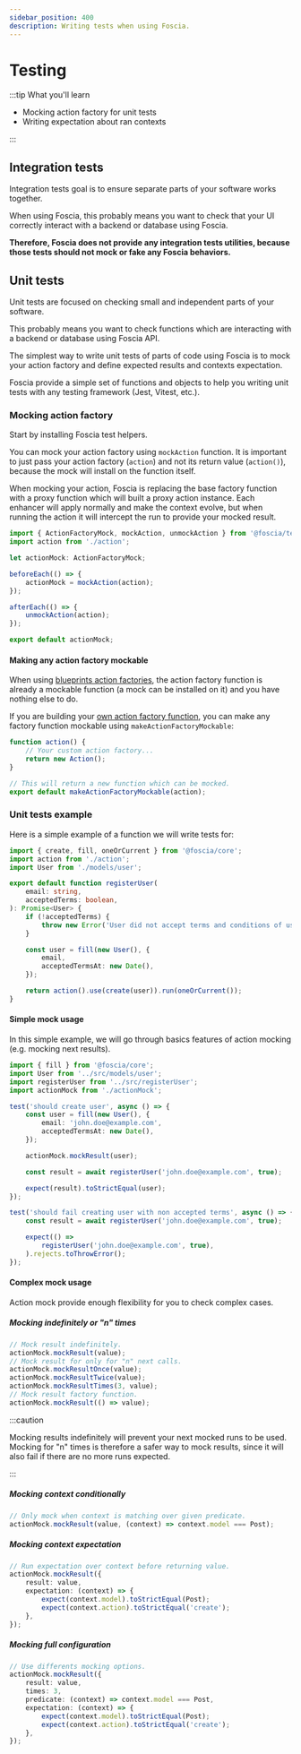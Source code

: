```yaml
---
sidebar_position: 400
description: Writing tests when using Foscia.
---
```



# Testing

:::tip What you'll learn

-   Mocking action factory for unit tests
-   Writing expectation about ran contexts

:::

## Integration tests

Integration tests goal is to ensure separate parts of your software works
together.

When using Foscia, this probably means you want to check that your UI correctly
interact with a backend or database using Foscia.

**Therefore, Foscia does not provide any integration tests utilities, because
those tests should not mock or fake any Foscia behaviors.**

## Unit tests

Unit tests are focused on checking small and independent parts of your software.

This probably means you want to check functions which are interacting with a
backend or database using Foscia API.

The simplest way to write unit tests of parts of code using Foscia is to mock
your action factory and define expected results and contexts expectation.

Foscia provide a simple set of functions and objects to help you writing unit
tests with any testing framework (Jest, Vitest, etc.).

### Mocking action factory

Start by installing Foscia test helpers.

<ShellCommand command="add dev @foscia/test" />

You can mock your action factory using `mockAction` function. It is important to
just pass your action factory (`action`) and not its return value (`action()`),
because the mock will install on the function itself.

When mocking your action, Foscia is replacing the base factory function with a
proxy function which will built a proxy action instance. Each enhancer will
apply normally and make the context evolve, but when running the action it will
intercept the run to provide your mocked result.

```typescript title="test/actionMock.ts"
import { ActionFactoryMock, mockAction, unmockAction } from '@foscia/test';
import action from './action';

let actionMock: ActionFactoryMock;

beforeEach(() => {
    actionMock = mockAction(action);
});

afterEach(() => {
    unmockAction(action);
});

export default actionMock;
```

#### Making any action factory mockable

When using [blueprints action factories](/docs/getting-started#with-blueprints),
the action factory function is already a mockable function (a mock can be
installed on it) and you have nothing else to do.

If you are building your
[own action factory function](docs/guides/actions/custom-action-factory), you
can make any factory function mockable using `makeActionFactoryMockable`:

```typescript title="action.ts"
function action() {
    // Your custom action factory...
    return new Action();
}

// This will return a new function which can be mocked.
export default makeActionFactoryMockable(action);
```

### Unit tests example

Here is a simple example of a function we will write tests for:

```typescript title="src/registerUser.ts"
import { create, fill, oneOrCurrent } from '@foscia/core';
import action from './action';
import User from './models/user';

export default function registerUser(
    email: string,
    acceptedTerms: boolean,
): Promise<User> {
    if (!acceptedTerms) {
        throw new Error('User did not accept terms and conditions of use.');
    }

    const user = fill(new User(), {
        email,
        acceptedTermsAt: new Date(),
    });

    return action().use(create(user)).run(oneOrCurrent());
}
```

#### Simple mock usage

In this simple example, we will go through basics features of action mocking
(e.g. mocking next results).

```typescript title="test/registerUser.test.ts"
import { fill } from '@foscia/core';
import User from '../src/models/user';
import registerUser from '../src/registerUser';
import actionMock from './actionMock';

test('should create user', async () => {
    const user = fill(new User(), {
        email: 'john.doe@example.com',
        acceptedTermsAt: new Date(),
    });

    actionMock.mockResult(user);

    const result = await registerUser('john.doe@example.com', true);

    expect(result).toStrictEqual(user);
});

test('should fail creating user with non accepted terms', async () => {
    const result = await registerUser('john.doe@example.com', true);

    expect(() =>
        registerUser('john.doe@example.com', true),
    ).rejects.toThrowError();
});
```

#### Complex mock usage

Action mock provide enough flexibility for you to check complex cases.

##### Mocking indefinitely or "n" times

```typescript
// Mock result indefinitely.
actionMock.mockResult(value);
// Mock result for only for "n" next calls.
actionMock.mockResultOnce(value);
actionMock.mockResultTwice(value);
actionMock.mockResultTimes(3, value);
// Mock result factory function.
actionMock.mockResult(() => value);
```

:::caution

Mocking results indefinitely will prevent your next mocked runs to be used.
Mocking for "n" times is therefore a safer way to mock results, since it will
also fail if there are no more runs expected.

:::

##### Mocking context conditionally

```typescript
// Only mock when context is matching over given predicate.
actionMock.mockResult(value, (context) => context.model === Post);
```

##### Mocking context expectation

```typescript
// Run expectation over context before returning value.
actionMock.mockResult({
    result: value,
    expectation: (context) => {
        expect(context.model).toStrictEqual(Post);
        expect(context.action).toStrictEqual('create');
    },
});
```

##### Mocking full configuration

```typescript
// Use differents mocking options.
actionMock.mockResult({
    result: value,
    times: 3,
    predicate: (context) => context.model === Post,
    expectation: (context) => {
        expect(context.model).toStrictEqual(Post);
        expect(context.action).toStrictEqual('create');
    },
});
```
